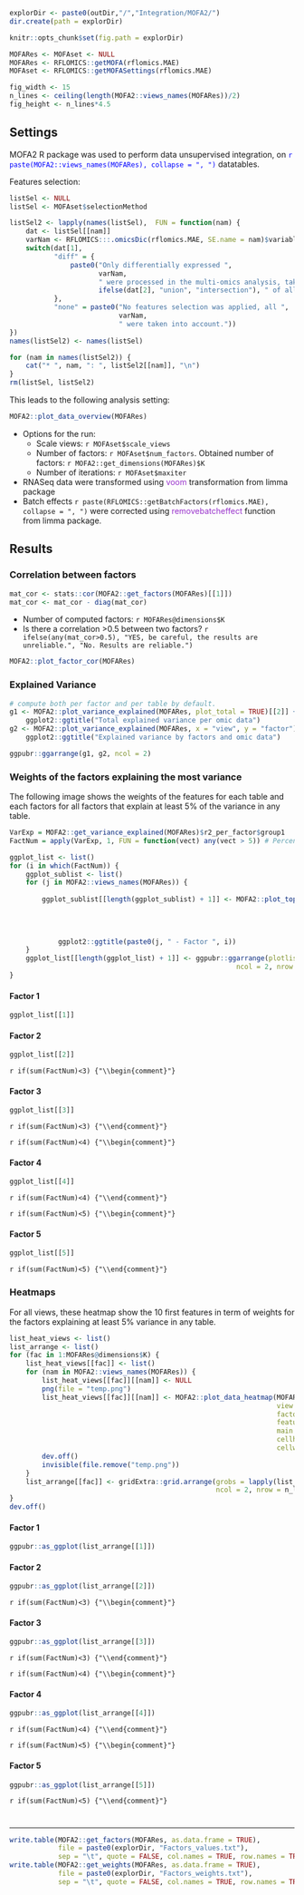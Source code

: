 
```r
explorDir <- paste0(outDir,"/","Integration/MOFA2/")
dir.create(path = explorDir)

knitr::opts_chunk$set(fig.path = explorDir)
```

```r
MOFARes <- MOFAset <- NULL
MOFARes <- RFLOMICS::getMOFA(rflomics.MAE)
MOFAset <- RFLOMICS::getMOFASettings(rflomics.MAE)
```


```r
fig_width <- 15
n_lines <- ceiling(length(MOFA2::views_names(MOFARes))/2)
fig_height <- n_lines*4.5
```

## Settings

MOFA2  R package was used to perform data unsupervised integration, on <span style="color:blue">`r paste(MOFA2::views_names(MOFARes), collapse = ", ")`</span> datatables.

Features selection: 

```r
listSel <- NULL
listSel <- MOFAset$selectionMethod

listSel2 <- lapply(names(listSel),  FUN = function(nam) {
    dat <- listSel[[nam]]
    varNam <- RFLOMICS:::.omicsDic(rflomics.MAE, SE.name = nam)$variableName
    switch(dat[1], 
           "diff" = {
               paste0("Only differentially expressed ", 
                      varNam, 
                      " were processed in the multi-omics analysis, taking the ", 
                      ifelse(dat[2], "union", "intersection"), " of all contrasts lists.")
           },
           "none" = paste0("No features selection was applied, all ",
                           varNam,
                           " were taken into account."))
})
names(listSel2) <- names(listSel)

for (nam in names(listSel2)) {
    cat("* ", nam, ": ", listSel2[[nam]], "\n")
}
rm(listSel, listSel2)
```

This leads to the following analysis setting: 
```r
MOFA2::plot_data_overview(MOFARes)
```

* Options for the run:
  * Scale views: `r MOFAset$scale_views` 
  * Number of factors: `r MOFAset$num_factors`. Obtained number of factors: `r MOFA2::get_dimensions(MOFARes)$K`
  * Number of iterations: `r MOFAset$maxiter` 
* RNASeq data were transformed using <span style="color:DarkOrchid">voom</span> transformation from limma package 
* Batch effects `r paste(RFLOMICS::getBatchFactors(rflomics.MAE), collapse = ", ")`  were corrected using <span style="color:DarkOrchid">removebatcheffect</span> function from limma package.


##  Results

### Correlation between factors

```r
mat_cor <- stats::cor(MOFA2::get_factors(MOFARes)[[1]])
mat_cor <- mat_cor - diag(mat_cor)
```

* Number of computed factors: `r MOFARes@dimensions$K` 
* Is there a correlation >0.5 between two factors? `r ifelse(any(mat_cor>0.5), "YES, be careful, the results are unreliable.", "No. Results are reliable.")`

```r
MOFA2::plot_factor_cor(MOFARes)
```

### Explained Variance

```r
# compute both per factor and per table by default.
g1 <- MOFA2::plot_variance_explained(MOFARes, plot_total = TRUE)[[2]] + 
    ggplot2::ggtitle("Total explained variance per omic data")
g2 <- MOFA2::plot_variance_explained(MOFARes, x = "view", y = "factor") + 
    ggplot2::ggtitle("Explained variance by factors and omic data")

ggpubr::ggarrange(g1, g2, ncol = 2)
```

### Weights of the factors explaining the most variance {.tabset}

The following image shows the weights of the features for each table and each factors for all factors that explain at least 5\% of the variance in any table. 

```r
VarExp = MOFA2::get_variance_explained(MOFARes)$r2_per_factor$group1
FactNum = apply(VarExp, 1, FUN = function(vect) any(vect > 5)) # Percentage
```

```r
ggplot_list <- list()
for (i in which(FactNum)) {
    ggplot_sublist <- list()
    for (j in MOFA2::views_names(MOFARes)) {
        
        ggplot_sublist[[length(ggplot_sublist) + 1]] <- MOFA2::plot_top_weights(MOFARes,
                                                                                view = j,
                                                                                factors = i,
                                                                                nfeatures = 10, 
                                                                                scale = TRUE) + 
            ggplot2::ggtitle(paste0(j, " - Factor ", i))
    }
    ggplot_list[[length(ggplot_list) + 1]] <- ggpubr::ggarrange(plotlist = ggplot_sublist, 
                                                        ncol = 2, nrow = n_lines)
}
```

#### Factor 1

```r
ggplot_list[[1]]
```

#### Factor 2

```r
ggplot_list[[2]]
```

`r if(sum(FactNum)<3) {"\\begin{comment}"}`

#### Factor 3

```r
ggplot_list[[3]]
```

`r if(sum(FactNum)<3) {"\\end{comment}"}`


`r if(sum(FactNum)<4) {"\\begin{comment}"}`

#### Factor 4

```r
ggplot_list[[4]]
```

`r if(sum(FactNum)<4) {"\\end{comment}"}`

`r if(sum(FactNum)<5) {"\\begin{comment}"}`

#### Factor 5

```r
ggplot_list[[5]]
```

`r if(sum(FactNum)<5) {"\\end{comment}"}`

### Heatmaps {.tabset}

For all views, these heatmap show the 10 first features in term of weights for the factors explaining at least 5\% variance in any table.

```r
list_heat_views <- list()
list_arrange <- list()
for (fac in 1:MOFARes@dimensions$K) {
    list_heat_views[[fac]] <- list()
    for (nam in MOFA2::views_names(MOFARes)) {
        list_heat_views[[fac]][[nam]] <- NULL
        png(file = "temp.png")
        list_heat_views[[fac]][[nam]] <- MOFA2::plot_data_heatmap(MOFARes, 
                                                                  view = nam, 
                                                                  factor = fac, 
                                                                  features = 10, 
                                                                  main = paste0(nam, " - Factor ", fac), 
                                                                  cellheight = 20, 
                                                                  cellwidth = 12)
        dev.off()
        invisible(file.remove("temp.png"))
    }
    list_arrange[[fac]] <- gridExtra::grid.arrange(grobs = lapply(list_heat_views[[fac]], FUN = function(object) object$gtable),
                                                   ncol = 2, nrow = n_lines)
}
dev.off()
```

#### Factor 1

```r
ggpubr::as_ggplot(list_arrange[[1]])
```

#### Factor 2

```r
ggpubr::as_ggplot(list_arrange[[2]])
```

`r if(sum(FactNum)<3) {"\\begin{comment}"}`

#### Factor 3

```r
ggpubr::as_ggplot(list_arrange[[3]])
```

`r if(sum(FactNum)<3) {"\\end{comment}"}`


`r if(sum(FactNum)<4) {"\\begin{comment}"}`

#### Factor 4

```r
ggpubr::as_ggplot(list_arrange[[4]])
```

`r if(sum(FactNum)<4) {"\\end{comment}"}`

`r if(sum(FactNum)<5) {"\\begin{comment}"}`

#### Factor 5

```r
ggpubr::as_ggplot(list_arrange[[5]])
```

`r if(sum(FactNum)<5) {"\\end{comment}"}`

# {.unlisted .unnumbered}

---

```r
write.table(MOFA2::get_factors(MOFARes, as.data.frame = TRUE),
            file = paste0(explorDir, "Factors_values.txt"),
            sep = "\t", quote = FALSE, col.names = TRUE, row.names = TRUE)
write.table(MOFA2::get_weights(MOFARes, as.data.frame = TRUE),
            file = paste0(explorDir, "Factors_weights.txt"),
            sep = "\t", quote = FALSE, col.names = TRUE, row.names = TRUE)
```

